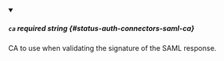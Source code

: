 
<details className="config-field" data-expandable="false" open>
<summary>

##### `ca` <span className="config-field-required" data-required="false">required</span> <span className="config-field-type">string</span> <span className="config-field-default"></span> <span className="config-field-enum"></span> {#status-auth-connectors-saml-ca}

CA to use when validating the signature of the SAML response.

</summary>



</details>

